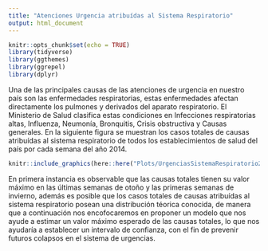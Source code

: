 ```yaml
---
title: "Atenciones Urgencia atribuídas al Sistema Respiratorio"
output: html_document
---
```


```r
knitr::opts_chunk$set(echo = TRUE)
library(tidyverse)
library(ggthemes)
library(ggrepel)
library(dplyr)


```

Una de las principales causas de las atenciones de urgencia en nuestro país son las enfermedades respiratorias, estas enfermedades afectan directamente los pulmones y derivados del aparato respiratorio. El Ministerio de Salud clasifica estas condiciones en Infecciones respiratorias altas, Influenza, Neumonía, Bronquitis, Crisis obstructiva y Causas generales. En la siguiente figura se muestran los casos totales de causas atribuídas al sistema respiratorio de todos los establecimientos de salud del país por cada semana del año 2014.

```r
knitr::include_graphics(here::here("Plots/UrgenciasSistemaRespiratorio2014-3.jpeg"))

```

En primera instancia es observable que las causas totales tienen su valor máximo en las últimas semanas de otoño y las primeras semanas de invierno, además es posible que los casos totales de causas atribuídas al sistema respiratorio posean una distribución téorica conocida, de manera que a continuación nos encofocaremos en proponer un modelo que nos ayude a estimar un valor máximo esperado de las causas totales, lo que nos ayudaría a establecer un intervalo de confianza, con el fin de prevenir futuros colapsos en el sistema de urgencias.


